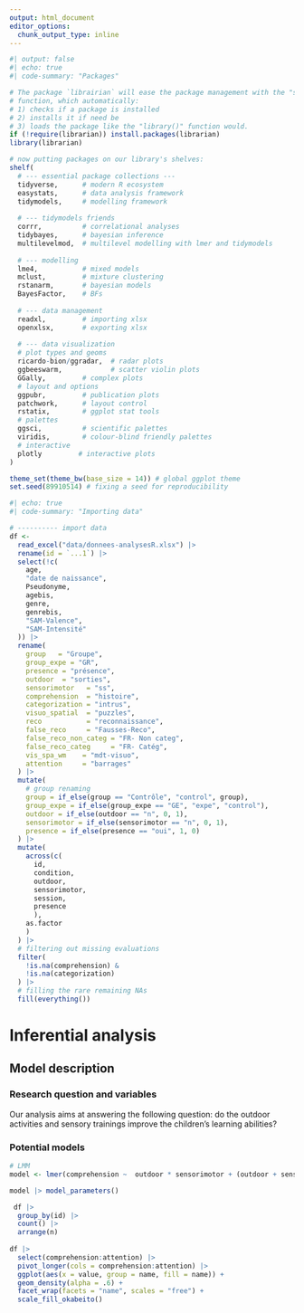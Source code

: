 ```yaml
---
output: html_document
editor_options: 
  chunk_output_type: inline
---
```


```r
#| output: false
#| echo: true
#| code-summary: "Packages"

# The package `librairian` will ease the package management with the "shelf" 
# function, which automatically: 
# 1) checks if a package is installed 
# 2) installs it if need be
# 3) loads the package like the "library()" function would.
if (!require(librarian)) install.packages(librarian)
library(librarian)

# now putting packages on our library's shelves:
shelf(
  # --- essential package collections ---
  tidyverse,      # modern R ecosystem
  easystats,      # data analysis framework
  tidymodels,     # modelling framework
  
  # --- tidymodels friends
  corrr,          # correlational analyses
  tidybayes,      # bayesian inference
  multilevelmod,  # multilevel modelling with lmer and tidymodels
  
  # --- modelling
  lme4,           # mixed models
  mclust,         # mixture clustering
  rstanarm,       # bayesian models
  BayesFactor,    # BFs
  
  # --- data management
  readxl,         # importing xlsx
  openxlsx,       # exporting xlsx
  
  # --- data visualization
  # plot types and geoms
  ricardo-bion/ggradar,  # radar plots
  ggbeeswarm,            # scatter violin plots
  GGally,         # complex plots
  # layout and options
  ggpubr,         # publication plots
  patchwork,      # layout control
  rstatix,        # ggplot stat tools
  # palettes
  ggsci,          # scientific palettes
  viridis,        # colour-blind friendly palettes
  # interactive
  plotly         # interactive plots
)

theme_set(theme_bw(base_size = 14)) # global ggplot theme
set.seed(89910514) # fixing a seed for reproducibility

```

```r
#| echo: true
#| code-summary: "Importing data"

# ---------- import data
df <- 
  read_excel("data/donnees-analysesR.xlsx") |> 
  rename(id = `...1`) |> 
  select(!c(
    age,
    "date de naissance",
    Pseudonyme,
    agebis,
    genre,
    genrebis,
    "SAM-Valence",
    "SAM-Intensité"
  )) |>
  rename(
    group   = "Groupe",
    group_expe = "GR",
    presence = "présence",
    outdoor  = "sorties",
    sensorimotor   = "ss",
    comprehension  = "histoire",
    categorization = "intrus",
    visuo_spatial  = "puzzles",
    reco           = "reconnaissance",
    false_reco     = "Fausses-Reco",
    false_reco_non_categ = "FR- Non categ",
    false_reco_categ     = "FR- Catég",
    vis_spa_wm    = "mdt-visuo",
    attention     = "barrages"
  ) |>  
  mutate(
    # group renaming
    group = if_else(group == "Contrôle", "control", group),
    group_expe = if_else(group_expe == "GE", "expe", "control"),
    outdoor = if_else(outdoor == "n", 0, 1),
    sensorimotor = if_else(sensorimotor == "n", 0, 1),
    presence = if_else(presence == "oui", 1, 0)
  ) |> 
  mutate(
    across(c(
      id, 
      condition, 
      outdoor, 
      sensorimotor, 
      session, 
      presence
      ),
    as.factor
    )
  ) |> 
  # filtering out missing evaluations
  filter(
    !is.na(comprehension) & 
    !is.na(categorization)
  ) |>
  # filling the rare remaining NAs
  fill(everything()) 
```

# Inferential analysis {#sec-inferential}

## Model description

### Research question and variables

Our analysis aims at answering the following question: do the outdoor activities and sensory trainings improve the children's learning abilities?

### Potential models

```r

# LMM
model <- lmer(comprehension ~  outdoor * sensorimotor + (outdoor + sensorimotor| group/id), data = df)

model |> model_parameters()

 df |>
  group_by(id) |> 
  count() |> 
  arrange(n)
 
df |> 
  select(comprehension:attention) |> 
  pivot_longer(cols = comprehension:attention) |> 
  ggplot(aes(x = value, group = name, fill = name)) +
  geom_density(alpha = .6) +
  facet_wrap(facets = "name", scales = "free") +
  scale_fill_okabeito()
```











